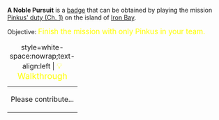 '''A Noble Pursuit''' is a [[Badges|badge]] that can be obtained by playing the mission [[Pinkus' duty (Ch. 1)]] on the island of [[Iron Bay]].

Objective: <big style="color:yellow">Finish the mission with only Pinkus in your team.</big>

{| class="mw-collapsible mw-collapsed"
|+ style=white-space:nowrap;text-align:left | <big style="color:yellow">💡 Walkthrough</big>
|-
| Please contribute...
|}